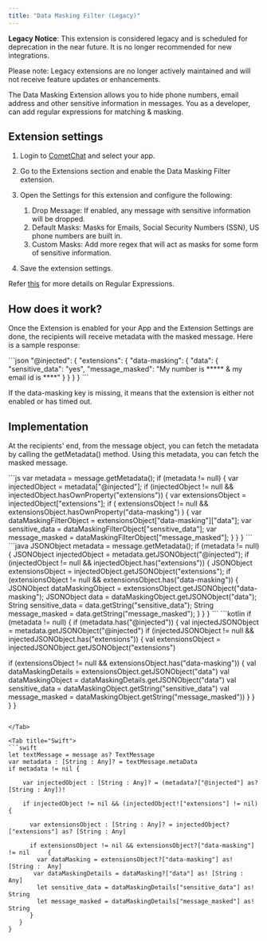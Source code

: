 ```yaml
---
title: "Data Masking Filter (Legacy)"
---
```


<Warning>

**Legacy Notice**: This extension is considered legacy and is scheduled for deprecation in the near future. It is no longer recommended for new integrations.

Please note: Legacy extensions are no longer actively maintained and will not receive feature updates or enhancements.

</Warning>

The Data Masking Extension allows you to hide phone numbers, email address and other sensitive information in messages. You as a developer, can add regular expressions for matching & masking.

## Extension settings

1. Login to [CometChat](https://app.cometchat.com/login) and select your app.

2. Go to the Extensions section and enable the Data Masking Filter extension.

3. Open the Settings for this extension and configure the following:

   1. Drop Message: If enabled, any message with sensitive information will be dropped.
   2. Default Masks: Masks for Emails, Social Security Numbers (SSN), US phone numbers are built in.
   3. Custom Masks: Add more regex that will act as masks for some form of sensitive information.

4. Save the extension settings.

<Note>

Refer [this](https://www.w3schools.com/jsref/jsref_obj_regexp.asp) for more details on Regular Expressions.

</Note>

## How does it work?

Once the Extension is enabled for your App and the Extension Settings are done, the recipients will receive metadata with the masked message. Here is a sample response:

<Tabs>
<Tab title="JSON">
```json
"@injected": {
 "extensions": {
  "data-masking": {
      "data": {
       "sensitive_data": "yes",
    "message_masked": "My number is ***** & my email id is ****"
      }
   }
 }
}
```

</Tab>

</Tabs>

If the data-masking key is missing, it means that the extension is either not enabled or has timed out.

## Implementation

At the recipients' end, from the message object, you can fetch the metadata by calling the getMetadata() method. Using this metadata, you can fetch the masked message.

<Tabs>
<Tab title="JavaScript">
```js
var metadata = message.getMetadata();
if (metadata != null) {
  var injectedObject = metadata["@injected"];
  if (injectedObject != null && injectedObject.hasOwnProperty("extensions")) {
    var extensionsObject = injectedObject["extensions"];
    if (
      extensionsObject != null &&
      extensionsObject.hasOwnProperty("data-masking")
    ) {
      var dataMaskingFilterObject = extensionsObject["data-masking"]["data"];
      var sensitive_data = dataMaskingFilterObject["sensitive_data"];
      var message_masked = dataMaskingFilterObject["message_masked"];
    }
  }
}
```

</Tab>

<Tab title="Java">
```java
JSONObject metadata = message.getMetadata();
if (metadata != null) {
  JSONObject injectedObject = metadata.getJSONObject("@injected");
  if (injectedObject != null && injectedObject.has("extensions")) {
    JSONObject extensionsObject = injectedObject.getJSONObject("extensions");
    if (extensionsObject != null && extensionsObject.has("data-masking"))
        {
          JSONObject dataMaskingObject = extensionsObject.getJSONObject("data-masking");
        JSONObject data = dataMaskingObject.getJSONObject("data");
          String sensitive_data = data.getString("sensitive_data");
          String message_masked = data.getString("message_masked");
        }
    }
}
```

</Tab>

<Tab title="Kotlin">
```kotlin
if (metadata != null) {
  if (metadata.has("@injected")) {
   val injectedJSONObject = metadata.getJSONObject("@injected")
   if (injectedJSONObject != null && injectedJSONObject.has("extensions")) {
   val extensionsObject = injectedJSONObject.getJSONObject("extensions")

   if (extensionsObject != null && extensionsObject.has("data-masking")) {
     val dataMaskingDetails = extensionsObject.getJSONObject("data")
     val dataMaskingObject = dataMaskingDetails.getJSONObject("data")
     val sensitive_data = dataMaskingObject.getString("sensitive_data")
     val message_masked = dataMaskingObject.getString("message_masked"))
   }
  }
 }
}
```

</Tab>

<Tab title="Swift">
```swift
let textMessage = message as? TextMessage
var metadata : [String : Any]? = textMessage.metaData
if metadata != nil {

    var injectedObject : [String : Any]? = (metadata?["@injected"] as? [String : Any])!
            
    if injectedObject != nil && (injectedObject!["extensions"] != nil){

      var extensionsObject : [String : Any]? = injectedObject?["extensions"] as? [String : Any]

      if extensionsObject != nil && extensionsObject?["data-masking"] != nil     {                   
        var dataMasking = extensionsObject?["data-masking"] as! [String :  Any]
       var dataMaskingDetails = dataMasking?["data"] as! [String :  Any]
        let sensitive_data = dataMaskingDetails["sensitive_data"] as! String
        let message_masked = dataMaskingDetails["message_masked"] as! String
      }
   }
}
```

</Tab>

</Tabs>
